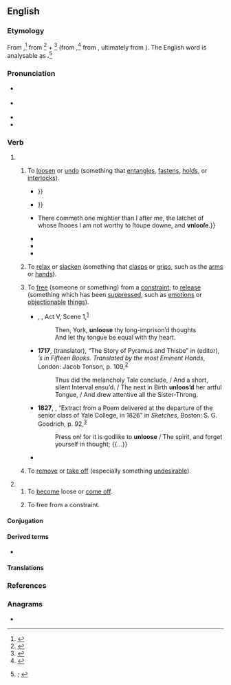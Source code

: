 ==English==
{{was wotd|2021|September|25}}

===Etymology===
{{root|en|ine-pro|*h₂ent-|*lewH-}}
From {{inh|en|enm|unlosen|t=to loosen, untie; to uncover, unwrap; to extend; to free, liberate, release; to disengage; to detach oneself; to make (someone) weak; to abolish; to destroy}}{{nb...|onlosin, unlos, unlose, unlous, unlouse|otherforms=1}},<ref>{{R:MED Online|entry=unlọ̄sen|pos=v|id=MED49145}}</ref> from {{m|enm|un-|pos=intensifying {{glossary|prefix}}}}<ref>{{R:MED Online|entry=un-|pos=''pref.''(2)|noformat=1|id=MED47722}}</ref> + {{m|enm|losen|t=to free, let loose, release; to loosen, untie; to come undone or unfastened; to open; to relax; to remove; to melt; to resolve; to break up, disintegrate; to detach, disengage; to destroy; to say, tell; to absolve of sin}}<ref>{{R:MED Online|entry=lọ̄sen|pos=''v.''(3)|noformat=1|id=MED26123}}</ref> (from {{m|enm|los|t=free; loose, untied; exempt; absolved of sin; inattentive, undisciplined; of the tongue: lacking restraint, unbridled; limp, weak; wavering}},<ref>{{R:MED Online|entry=lọ̄s|pos=adj|id=MED26114}}</ref> from {{der|en|non|lauss|t=loose}}, ultimately from {{der|en|ine-pro|*lewH-|t=to separate; to set free; to untie}}). The English word is analysable as {{prefix|en|un|pos1=intensifying prefix|loose}}.<ref>{{R:OED Online|pos=v|id=215221|date=June 2021|nodot=1}}; {{R:Lexico|pos=v}}</ref>

===Pronunciation===
* {{a|RP}} {{IPA|en|/(ˌ)ʌnˈluːs/}}
* {{a|GA}} {{IPA|en|/ˌʌnˈlus/|/ˌən-/}}
* {{rhymes|en|uːs}}
* {{hyphenation|en|un|loose}}

===Verb===
{{en-verb}}

# {{lb|en|transitive}}
## {{lb|en|also|figuratively}} To [[loosen]] or [[undo#Verb|undo]] (something that [[entangle]]s, [[fasten]]s, [[hold#Verb|holds]], or [[interlock]]s).
##: {{synonyms|en|disengage|loose|unfasten|untie}}
##* {{RQ:Shakespeare Henry 5|act=I|scene=i|page=70|column=1|passage=Turne him to any Cauſe of Pollicy, / The Gordian Knot of it he will '''vnlooſe''', / Familiar as his Garter: {{...}}}}
##* {{RQ:Shakespeare Lear|act=II|scene=ii|page=292|column=1|passage=[S]uch ſmiling rogues as theſe, / Like Rats oft bite the holy cords a twaine, / Which are [[too|t']] intrince, [[to|t']] '''vnlooſe''': {{...}}}}
##* {{RQ:King James Version|Mark|1|7|page=1256|column=2|passage={{...}} There commeth one mightier than I after me, the latchet of whose ſhooes I am not worthy to ſtoupe downe, and '''vnlooſe'''.}}
##* {{RQ:Sterne Tristram Shandy|volume=V|chapter=III|page=34|passage=Death opens the gate of fame, and ſhuts the gate of envy after it,—it '''unlooſes''' the chain of the captive, and puts the bondſman’s taſk into another man's hands.}}
##* {{RQ:Harte Sand Hill|chapter=II|page=64|passage=Forgetting his disgust, Brice tore away the shirt and '''unloosed''' the belt. It was saturated with water like the rest of the clothing, but its pocket seemed heavy and distended. In another instant he had opened it, and discovered the envelope containing the packet of greenbacks, its seal still inviolate and unbroken. It was the stolen treasure!}}
##* {{quote-journal|en|author=Cecil J. Allen|title=Locomotive Running Past and Present|magazine=[[w:Modern Railways|Trains Illustrated]]|location=London|publisher={{w|Ian Allan Publishing}}|month=April|year=1960|page=209|issn=0141-9935|oclc=35845948|passage=[T]here was plenty of opportunity to modernise in the years up to 1939, but since then the Second World War and its aftermath of expenditure rigidly controlled by Government held up any progress until at last the purse-strings were '''unloosed''' five years ago. But an enormous amount of leeway needs to be made up.}}
## {{lb|en|also figuratively}} To [[relax]] or [[slacken]] (something that [[clasp#Verb|clasps]] or [[grip#Verb|grips]], such as the [[arm#Noun|arms]] or [[hand#Noun|hands]]).
##: {{synonyms|en|let go|unclasp}}
## To [[free#Verb|free]] (someone or something) from a [[constraint]]; {{lb|en|figuratively}} to [[release#Verb|release]] (something which has been [[suppress]]ed, such as [[emotion]]s or [[objectionable]] [[thing]]s).
##: {{synonyms|en|liberate|set free|unleash|vent}}
##* {{circa|1590}} {{w|William Shakespeare}}, ''{{w|Henry VI, Part 2}}'', Act V, Scene 1,<sup>[http://www.opensourceshakespeare.org/views/plays/play_view.php?WorkID=henry6p2&Act=5&Scene=1&Scope=scene]</sup>
##*: Then, York, '''unloose''' thy long-imprison’d thoughts
##*: And let thy tongue be equal with thy heart.
##* '''1717''', {{w|Laurence Eusden}} (translator), “The Story of Pyramus and Thisbe” in {{w|John Dryden}} (editor), ''{{w|Ovid}}’s {{w|Metamorphoses}} in Fifteen Books. Translated by the most Eminent Hands'', London: Jacob Tonson, p. 109,<sup>[http://name.umdl.umich.edu/004871123.0001.000]</sup>
##*: Thus did the melancholy Tale conclude, / And a short, silent Interval ensu’d. / The next in Birth '''unloos’d''' her artful Tongue, / And drew attentive all the Sister-Throng.
##* '''1827''', {{w|Nathaniel Parker Willis}}, “Extract from a Poem delivered at the departure of the senior class of Yale College, in 1826” in ''Sketches'', Boston: S. G. Goodrich, p. 92,<sup>[https://archive.org/details/sketchesnp00willrich]</sup>
##*: Press on! for it is godlike to '''unloose''' / The spirit, and forget yourself in thought; {{...}}
##* {{RQ:Baldwin Mountain|part=3|page=216|year_published=1970|passage=He would weep again, his heart insisted, for now his weeping had begun; he would rage again, said the shifting air, for the lions of rage had been '''unloosed'''; he would be in darkness again, in fire again, now that he had seen the fire and the darkness.}}
## {{lb|en|archaic}} To [[remove#Verb|remove]] or [[take off]] (especially something [[undesirable]]).
##: {{synonyms|en|detach}}
# {{lb|en|intransitive}}
## To [[become]] loose or [[come off]].
##: {{synonyms|en|detach}}
## {{lb|en|also|figuratively}} To free from a constraint.

====Conjugation====
{{en-conj-simple|stem=unloos}}

====Derived terms====
* {{l|en|unlooser}}

====Translations====
{{trans-top|to loosen or undo (something that entangles, fastens, holds, or interlocks)}}
{{trans-mid}}
{{trans-bottom}}

{{trans-top|to relax or slacken (something that clasps or grips, such as the arms or hands)}}
{{trans-mid}}
{{trans-bottom}}

{{trans-top|to free (someone or something) from a constraint}}
{{trans-mid}}
{{trans-bottom}}

{{trans-top|to release (something which has been suppressed, such as emotions or objectionable things)}}
{{trans-mid}}
{{trans-bottom}}

{{trans-see|to become loose or come off|detach}}

{{trans-top|to free from a constraint}}
{{trans-mid}}
{{trans-bottom}}

===References===
<references/>

===Anagrams===
* {{anagrams|en|a=elnoosu|neo soul|neo-soul|oul ones|oul' ones}}